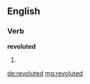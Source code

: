 ==English==

===Verb===
'''revoluted'''

# {{past of|[[revolute]]}}

[[de:revoluted]]
[[mg:revoluted]]